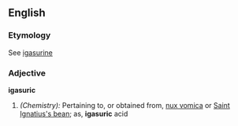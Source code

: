 ==English==

===Etymology===
See [[igasurine]]

===Adjective===
'''igasuric'''

# ''(Chemistry):'' Pertaining to, or obtained from, [[nux vomica]] or [[Saint Ignatius's bean]]; as, '''igasuric''' acid